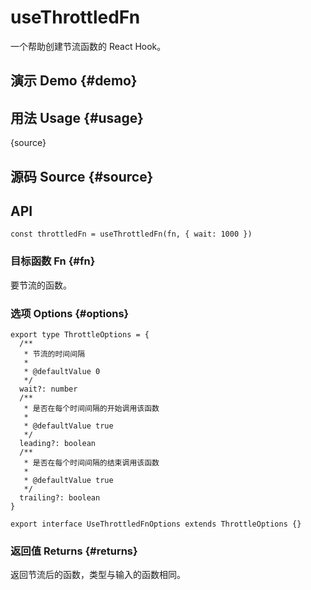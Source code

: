 # useThrottledFn


<HooksType category="Utilities" />

一个帮助创建节流函数的 React Hook。

## 演示 Demo \{#demo}


<App />

## 用法 Usage \{#usage}


<RawCode>{source}</RawCode>

## 源码 Source \{#source}


<Source />

## API

```tsx
const throttledFn = useThrottledFn(fn, { wait: 1000 })
```

### 目标函数 Fn \{#fn}

要节流的函数。

### 选项 Options \{#options}

```tsx
export type ThrottleOptions = {
  /**
   * 节流的时间间隔
   *
   * @defaultValue 0
   */
  wait?: number
  /**
   * 是否在每个时间间隔的开始调用该函数
   *
   * @defaultValue true
   */
  leading?: boolean
  /**
   * 是否在每个时间间隔的结束调用该函数
   *
   * @defaultValue true
   */
  trailing?: boolean
}

export interface UseThrottledFnOptions extends ThrottleOptions {}
```

### 返回值 Returns \{#returns}

返回节流后的函数，类型与输入的函数相同。

